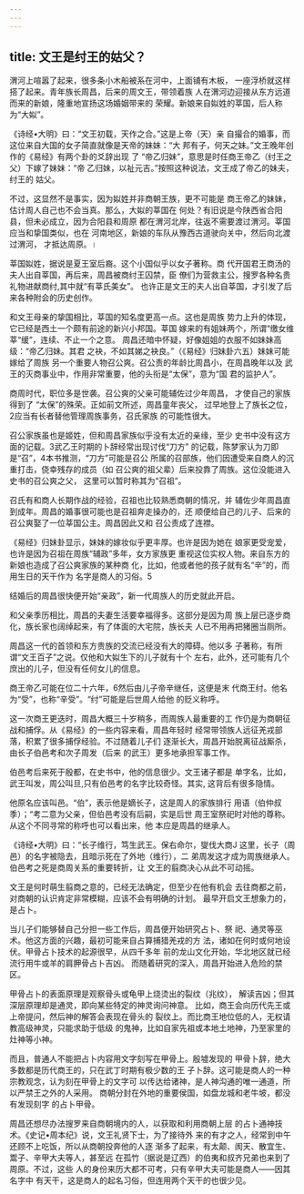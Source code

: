 ```yaml
---
---
---
```

title: 文王是纣王的姑父？
---



渭河上喧嚣了起来，很多条小木船被系在河中，上面铺有木板， 一座浮桥就这样搭了起来。青年族长周昌，后来的周文王，带领着族 人在渭河边迎接从东方远道而来的新娘，隆重地宣扬这场婚姻带来的 荣耀。新娘来自姒姓的莘国，后人称为“大姒”。

《诗经•大明》曰：“文王初载，天作之合。”这是上帝（天）亲 自撮合的婚事，而这位来自大国的女子简直就像是天帝的妹妹：“大 邦有子，何天之妹。”文王晚年创作的《易经》有两个卦的爻辞出现 了 “帝乙归妹”，意思是时任商王帝乙（纣王之父）下嫁了妹妹：“帝 乙归妹，以祉元吉。”按照这种说法，文王成了帝乙的妹夫，纣王的 姑父。

不过，这显然不是事实，因为姒姓并非商朝王族，更不可能是 商王帝乙的妹妹，估计周人自己也不会当真。那么，大姒的莘国在 何处？有旧说是今陕西省合阳县，但未必成立，因为合阳县和周原 都在渭河北岸，往返不需要渡过渭河。莘国应当和挚国类似，也在 河南地区，新娘的车队从豫西古道驶向关中，然后向北渡过渭河， 才抵达周原。।

莘国姒姓，据说是夏王室后裔。这个小国似乎以女子著称。商 代开国君王商汤的夫人出自莘国，再后来，周昌被商纣王囚禁，臣 僚们为营救主公，搜罗各种名贵礼物进献商纣,其中就“有莘氏美女”。 也许正是文王的夫人出自莘国，才引发了后来各种附会的历史创作。

和文王母亲的挚国相比，莘国的知名度更高一点。这也是周族 势力上升的体现，它已经是西土一个颇有前途的新兴小邦国。莘国 嫁来的有姐妹两个，所谓“缴女维莘“缓”，连续、不止一个之意。 周昌还暗中怀疑，好像姐姐的衣服不如妹妹高级：“帝乙归妹。其君 之袂，不如其娣之袂良。”（《易经》归妹卦六五）妹妹可能嫁给了周族 另一个重要人物召公爽。召公责的年龄比周昌小，在周昌晚年以及 武王的灭商事业中，作用非常重要，他的头衔是“太保”，意为“国 君的监护人”。

商周时代，职位多是世袭。召公爽的父亲可能辅佐过少年周昌， 才使自己的家族得到了 “太保”的殊荣。正如前文所述，周昌童年丧父， 过早地登上了族长之位，2应当有长者替他管理周族事务，召氏家族 的可能性很大。

召公家族虽也是姬姓，但和周昌家族似乎没有太近的亲缘，至少 史书中没有这方面的记载。3武乙王时期的卜辞经常出现讨伐“刀方” 的记载，陈梦家认为刀即是“召”，4本书推测，“刀方”可能是召公 所属的召部族，他们因遭受来自商人的沉重打击，侥幸残存的成员（如 召公爽的祖父辈）后来投靠了周族。这位没能进入史书的召公爽之父， 这里可以暂时称其为“召祖”。

召氏有和商人长期作战的经验，召祖也比较熟悉商朝的情况，并 辅佐少年周昌直到成年。周昌的婚事很可能也是召祖奔走操办的，还 顺便给自己的儿子、后来的召公爽娶了一位莘国公主。周昌因此又和 召公责成了连襟。

《易经》归妹卦显示，妹妹的嫁妆似乎更丰厚。也许是因为她在 娘家更受宠爱，也许是因为召祖在周族“辅政”多年，女方家族更 重视这位实权人物。来自东方的新娘也造成了召公爽家族的某种商 化，比如，他或者他的孩子就有名“辛”的，而用生日的天干作为 名字是商人的习俗。5

结婚后的周昌很快便开始“亲政”，新一代周族人的历史就此开启。

和父亲季历相比，周昌的夫妻生活要幸福得多。这部分是因为周 族上层已逐步商化，族长家也阔绰起来，有了体面的大宅院，族长夫 人已不用再把猪圈当厕所。

周昌这一代的首领和东方贵族的交流已经没有大的障碍。他以多 子著称，有所谓“文王百子”之说。仅他和大姒生下的儿子就有十个 左右，此外，还可能有几个庶出的儿子，但没有任何女儿的信息。

商王帝乙可能在位二十六年，6然后由儿子帝辛继任，这便是末 代商王纣。他名为“受”，也称“辛受”。“纣”可能是后世周人给他 的贬义称呼。

这一次商王更迭时，周昌大概三十岁稍多，而周族人最重要的工 作仍是为商朝征战和捕俘。从《易经》的一些内容来看，周昌年轻时 经常带领族人远征羌戎部落，积累了很多捕俘经验。不过随着儿子们 逐渐长大，周昌开始脱离征战厮杀，由长子伯邑考和次子周发（后来 的武王）更多地承担军事工作。

伯邑考后来死于殷都，在史书中，他的信息很少。文王诸子都是 单字名，比如，武王叫发，周公叫旦,只有伯邑考的名字比较奇怪。其实, 这背后有很多隐情。

他原名应该叫邑。“伯”，表示他是嫡长子，这是周人的家族排行 用语（伯仲叔季）；“考二意为父亲，但伯邑考没有后嗣，实是后世 周王室祭祀时对他的尊称。从这个不同寻常的称呼也可以看出来，他 本应是周昌的继承人。

《诗经•大明》曰：“长子维行，笃生武王。保右命尔，燮伐大商J 这里，长子（周邑）的名字被隐去，且暗示死在了外地（维行），二 弟周发这才成为周族继承人。伯邑考之死是商周关系的重要转折，让 文王的翦商决心从此不可动摇。

文王是何时萌生翦商之意的，已经无法确定，但至少在他有机会 去往商都之前，对商朝的认识肯定非常模糊，应该不会有明确的计划。 最早开启文王想象力的，是占卜。

当儿子们能够替自己分担一些工作后，周昌便开始研究占卜、祭 祀、通灵等巫术。他这方面的兴趣，最初可能来自占算捕猎羌戎的方 法，诸如在何时或何地设伏。甲骨占卜技术的起源很早，从四千多年 前的龙山文化开始，华北地区就已经流行用牛或羊的肩胛骨占卜吉凶。 而随着研究的深入，周昌开始进入危险的禁区。

甲骨占卜的表面原理是观察骨头或龟甲上烧烫出的裂纹（兆纹）， 解读吉凶；但其深层原理却是通灵，即向某些特定的神灵询问神意。 比如，商王会向历代先王或上帝提问，然后神的解答会表现在骨头的 裂纹上。而比商王地位低的人，无权请教高级神灵，只能求助于低级 的鬼神，比如自家先祖或本地土地神，乃至家里的灶神等小神。

而且，普通人不能把占卜内容用文字刻写在甲骨上。殷墟发现的 甲骨卜辞，绝大多数都是历代商王的，只在武丁时期有极少数的王 子卜辞。这可能是商人的一种宗教观念，认为刻在甲骨上的文字可 以传达给诸神，是人神沟通的唯一通道，所以严禁王之外的人采用。 商朝分封在外地的重要侯国，如盘龙城和老牛坡，都没有发现刻字 的占卜甲骨。

周昌还想尽办法搜罗来自商朝境内的人，以获取和利用商朝上层 的占卜通神技术。《史记•周本纪》说，文王礼贤下士，为了接待外 来的有才之人，经常到中午还顾不上吃饭，所以从商朝投奔他的人逐 渐多了起来，有太颠、阂天、散宜生、鬻子、辛甲大夫等人，甚至远 在孤竹（据说是辽西）的伯夷和叔齐兄弟也来到了周原。不过，这些 人的身份来历大都不可考，只有辛甲大夫可能是商人——因其名字中 有天干，这是商人的起名习俗，但连用两个天干的也很少见。